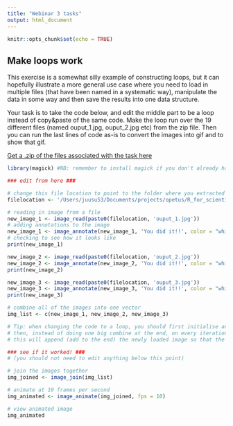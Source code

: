 ```yaml
---
title: "Webinar 3 tasks"
output: html_document
---
```

  
```r
knitr::opts_chunk$set(echo = TRUE)
```

## Make loops work

This exercise is a somewhat silly example of constructing loops, but it can hopefully illustrate a more general use case where you need to load in multiple files (that have been named in a systematic way), manipulate the data in some way and then save the results into one data structure.

Your task is to take the code below, and edit the middle part to be a loop instead of copy&paste of the same code. Make the loop run over the 19 different files (named ouput_1.jpg, ouput_2.jpg etc) from the zip file. Then you can run the last lines of code as-is to convert the images into gif and to show that gif.

[Get a .zip of the files associated with the task here](./images/loop_images.zip)

```r


library(magick) #NB: remember to install magick if you don't already have it!

### edit from here ###

# change this file location to point to the folder where you extracted the images from the zip-file
filelocation <- '/Users/juusu53/Documents/projects/opetus/R_for_scientists/course_materials/' 

# reading in image from a file
new_image_1 <- image_read(paste0(filelocation, 'ouput_1.jpg'))
# adding annotations to the image
new_image_1 <- image_annotate(new_image_1, 'You did it!!', color = "white", size = 50, gravity='north')
# checking to see how it looks like
print(new_image_1)

new_image_2 <- image_read(paste0(filelocation, 'ouput_2.jpg'))
new_image_2 <- image_annotate(new_image_2, 'You did it!!', color = "white", size = 50, gravity='north')
print(new_image_2)

new_image_3 <- image_read(paste0(filelocation, 'ouput_3.jpg'))
new_image_3 <- image_annotate(new_image_3, 'You did it!!', color = "white", size = 50, gravity='north')
print(new_image_3)

# combine all of the images into one vector
img_list <- c(new_image_1, new_image_2, new_image_3)

# Tip: when changing the code to a loop, you should first initialise an empty vector BEFORE the loop like this: img_list <- vector()
# then, instead of doing one big combine at the end, on every iteration of the loop, you should do this: img_list <- c(img_list, new_image)
# this will append (add to the end) the newly loaded image so that the list gets longer on every iteration of the loop

### see if it worked! ###
# (you should not need to edit anything below this point)

# join the images together
img_joined <- image_join(img_list)

# animate at 10 frames per second
img_animated <- image_animate(img_joined, fps = 10)

# view animated image
img_animated

```